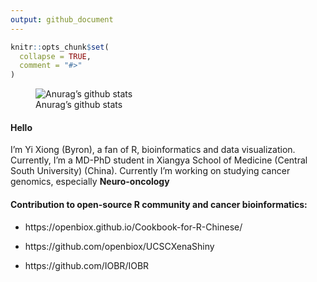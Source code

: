```yaml
---
output: github_document
---
```


<!-- README.md is generated from README.Rmd. Please edit that file -->

```r
knitr::opts_chunk$set(
  collapse = TRUE,
  comment = "#>"
)
```

![Anurag's github stats](https://github-readme-stats.vercel.app/api?username=Byronxy&show_icons=true)

#### Hello

 I'm Yi Xiong (Byron), a fan of R, bioinformatics and data visualization. Currently, I’m a MD-PhD student in Xiangya School of Medicine (Central South University) (China). Currently I'm working on studying cancer genomics, especially **Neuro-oncology**

#### Contribution to open-source R community and cancer bioinformatics:

- https://openbiox.github.io/Cookbook-for-R-Chinese/ 

- https://github.com/openbiox/UCSCXenaShiny 

- https://github.com/IOBR/IOBR 